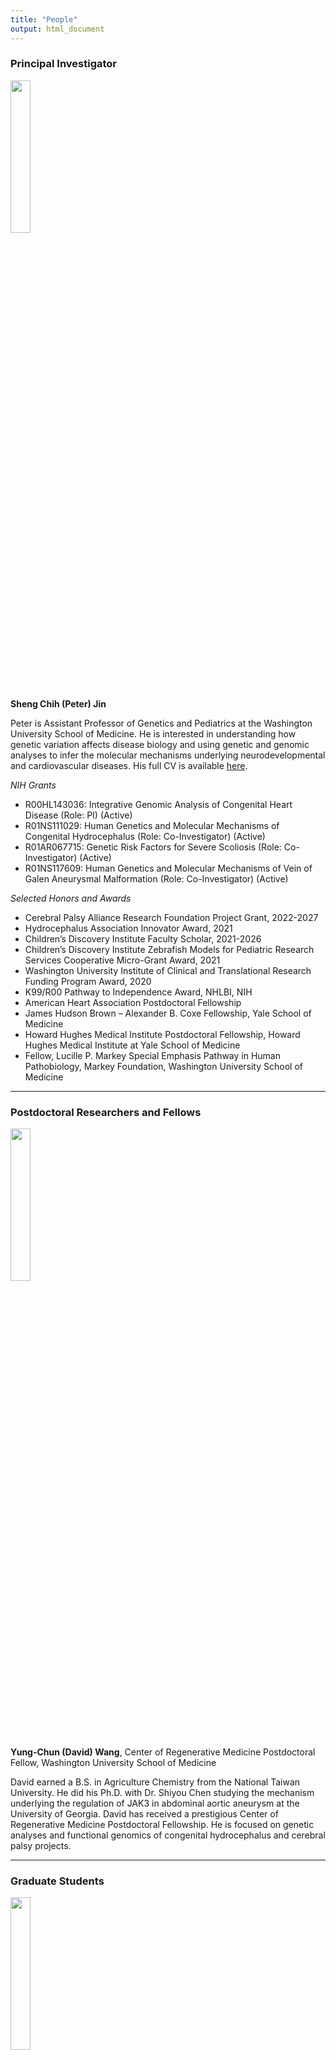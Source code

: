 ```yaml
---
title: "People"
output: html_document
---
```


### Principal Investigator

<img src="images/ShengChihJin.jpg" style="width:25%; border:0; margin-right: 20px" align="top">

__Sheng Chih (Peter) Jin__

Peter is Assistant Professor of Genetics and Pediatrics at the Washington University School of Medicine. He is interested in understanding how genetic variation affects disease biology and using genetic and genomic analyses to infer the molecular mechanisms underlying neurodevelopmental and cardiovascular diseases. His full CV is available [here](files/CV-WUSM-CV-format-04-04-2022.pdf).

*NIH Grants*

* R00HL143036: Integrative Genomic Analysis of Congenital Heart Disease (Role: PI) (Active)
* R01NS111029: Human Genetics and Molecular Mechanisms of Congenital Hydrocephalus (Role: Co-Investigator) (Active)
* R01AR067715: Genetic Risk Factors for Severe Scoliosis (Role: Co-Investigator) (Active)
* R01NS117609: Human Genetics and Molecular Mechanisms of Vein of Galen Aneurysmal Malformation (Role: Co-Investigator) (Active)   

*Selected Honors and Awards*

* Cerebral Palsy Alliance Research Foundation Project Grant, 2022-2027 
* Hydrocephalus Association Innovator Award, 2021
* Children's Discovery Institute Faculty Scholar, 2021-2026
* Children’s Discovery Institute Zebrafish Models for Pediatric Research Services Cooperative Micro-Grant Award, 2021
* Washington University Institute of Clinical and Translational Research Funding Program Award, 2020
* K99/R00 Pathway to Independence Award, NHLBI, NIH
* American Heart Association Postdoctoral Fellowship
* James Hudson Brown – Alexander B. Coxe Fellowship, Yale School of Medicine
* Howard Hughes Medical Institute Postdoctoral Fellowship, Howard Hughes Medical Institute at Yale School of Medicine
* Fellow, Lucille P. Markey Special Emphasis Pathway in Human Pathobiology, Markey Foundation, Washington University School of Medicine

-----

### Postdoctoral Researchers and Fellows

<img src="images/David.jpeg" style="width:25%; border:0; margin-right: 20px" align="top">

__Yung-Chun (David) Wang__,
Center of Regenerative Medicine Postdoctoral Fellow, Washington University School of Medicine

David earned a B.S. in Agriculture Chemistry from the National Taiwan University. He did his Ph.D. with Dr. Shiyou Chen studying the mechanism underlying the regulation of JAK3 in abdominal aortic aneurysm at the University of Georgia. David has received a prestigious Center of Regenerative Medicine Postdoctoral Fellowship. He is focused on genetic analyses and functional genomics of congenital hydrocephalus and cerebral palsy projects.


-----

### Graduate Students

<img src="images/Zhao_S.jpg" style="width:25%; border:0; margin-right: 20px" align="top">

__Shujuan Zhao__,
Ph.D. Candidate (DBBS Molecular Genetics and Genomics), Washington University School of Medicine

Shujuan is a 3rd year Ph.D. student at Washington University in St. Louis. She completed her BS in Pharmaceutical Engineering at the Central South University. She is working with Dr. Jin and Dr. Kahle at Massachusetts General Hospital to figure out the genetic etiology and molecular mechanisms of Vein of Galen aneurysmal malformation and Moyamoya disease.

<img src="images/Julie.png" style="width:25%; border:0; margin-right: 20px" align="top">

__Julie Choi__,
Ph.D. Student (DBBS Human & Statistical Genetics), Washington University School of Medicine

Julie is a 1st year Ph.D. student at Washington University in St. Louis. She completed her BS in Biology and Public Health at the University of Texas at Austin. She is working with Dr. Jin and Dr. Jeff Milbrandt to figure out the genetic etiology and molecular mechanisms of hereditary neuropathy. 

<img src="images/Nahyun.jpg" style="width:25%; border:0; margin-right: 20px" align="top">

__Nahyun Kong__,
Ph.D. student (DBBS Human & Statistical Genetics), Washington University School of Medicine

Nahyun is a 1st year Ph.D. student at Washington University in St. Louis. She completed her BS in Biological Sciences at the Korea Advanced Institute of Science and Technology. She is developing genomic apporaches to figure out the genetic etiology and molecular mechanisms of rare movement disorders.


-----

### Staff

<img src="images/Po-Ying-Fu.png" style="width:25%; border:0; margin-right: 20px" align="top">

__Po-Ying Fu__,
Bioinformatics Research Analyst, Washington University in St. Louis 

Po-Ying obtained her master's degree in microbiology specialized in bioinformatics from Soochow University. In her master's thesis, she performed genomics analysis and used cell biology approaches to reveal the anti-cancer ability of lipopolysaccharide binding peptides. To advance her programming skills, she completed several advanced computer science courses at 42 Silicon Valley (a software engineering school) and Ohlong College.  She loves cycling and traveling!

-----

### Rotation Students and Interns

<img src="images/Max_Wrubel.jpg" style="width:25%; border:0; margin-right: 20px" align="top">

__Max Wrubel__,
McDonnell Genome Institute OGR Student

-----

### Alumni

__Lei Lu__ - Rotation Student (Computer Science & Engineering), 2022/01 - 2022/02

__Mariam Khanfar__ - Rotation Student (Human & Statistical Genetics), 2021/09 - 2021/12

__Kuangying Yang__ - Rotation Student (Human & Statistical Genetics), 2021/09 - 2021/12

__Xiaobing (Dean) Yu__ - Master's student (Computer Science & Engineering), 2021/03 - 2021/11; currently Master's student at WashU.

__Prashant Kumar Kuntala__ - Rotation Student (Computational and Systems Biology), 2021/09 - 2021/11

__Kareena Joshipura__ - Mount Holyoke College's Lynk Fellow, 2021/04 - 2021/09; currently a senior at Mount Holyoke College.

__Changfeng Chen__ - Rotation Student (Molecular Cell Biology), 2021/02 - 2021/04; currently graduate student in Brian Laidlaw's lab.

__Jian Ryou__ - Rotation Student (Human & Statistical Genetics), 2020/11 - 2021/02; currently graduate student in Gautam Dantas's lab.

__Sam Peters__ - Master's student (Bioinformatics and Computational Biology at SLU), 2020/05 - 2021/04; currently Master's student at SLU.

__Spencer King__ - Master's student (Computer Science & Engineering), 2020/05 - 2021/05; currently Associate Data Scientist at Schnuck Markets, Inc.

__Shohaib Shaffiey__ - Master's student (Computer Science & Engineering), 2021/02 - 2021/05; currently Master's student at WashU.

